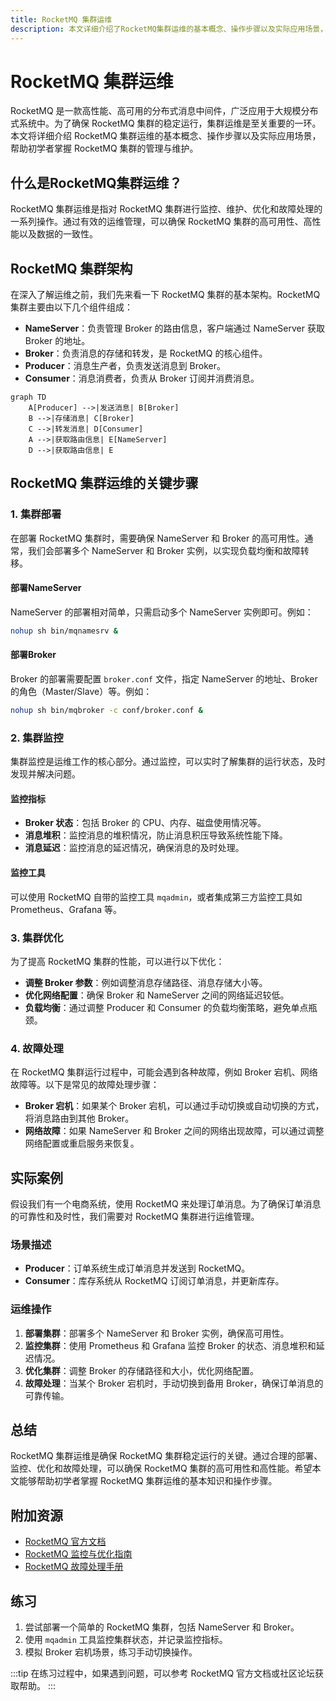 ```yaml
---
title: RocketMQ 集群运维
description: 本文详细介绍了RocketMQ集群运维的基本概念、操作步骤以及实际应用场景，帮助初学者掌握RocketMQ集群的管理与维护。
---
```


# RocketMQ 集群运维

RocketMQ 是一款高性能、高可用的分布式消息中间件，广泛应用于大规模分布式系统中。为了确保 RocketMQ 集群的稳定运行，集群运维是至关重要的一环。本文将详细介绍 RocketMQ 集群运维的基本概念、操作步骤以及实际应用场景，帮助初学者掌握 RocketMQ 集群的管理与维护。

## 什么是RocketMQ集群运维？

RocketMQ 集群运维是指对 RocketMQ 集群进行监控、维护、优化和故障处理的一系列操作。通过有效的运维管理，可以确保 RocketMQ 集群的高可用性、高性能以及数据的一致性。

## RocketMQ 集群架构

在深入了解运维之前，我们先来看一下 RocketMQ 集群的基本架构。RocketMQ 集群主要由以下几个组件组成：

- **NameServer**：负责管理 Broker 的路由信息，客户端通过 NameServer 获取 Broker 的地址。
- **Broker**：负责消息的存储和转发，是 RocketMQ 的核心组件。
- **Producer**：消息生产者，负责发送消息到 Broker。
- **Consumer**：消息消费者，负责从 Broker 订阅并消费消息。

```mermaid
graph TD
    A[Producer] -->|发送消息| B[Broker]
    B -->|存储消息| C[Broker]
    C -->|转发消息| D[Consumer]
    A -->|获取路由信息| E[NameServer]
    D -->|获取路由信息| E
```

## RocketMQ 集群运维的关键步骤

### 1. 集群部署

在部署 RocketMQ 集群时，需要确保 NameServer 和 Broker 的高可用性。通常，我们会部署多个 NameServer 和 Broker 实例，以实现负载均衡和故障转移。

#### 部署NameServer

NameServer 的部署相对简单，只需启动多个 NameServer 实例即可。例如：

```bash
nohup sh bin/mqnamesrv &
```

#### 部署Broker

Broker 的部署需要配置 `broker.conf` 文件，指定 NameServer 的地址、Broker 的角色（Master/Slave）等。例如：

```bash
nohup sh bin/mqbroker -c conf/broker.conf &
```

### 2. 集群监控

集群监控是运维工作的核心部分。通过监控，可以实时了解集群的运行状态，及时发现并解决问题。

#### 监控指标

- **Broker 状态**：包括 Broker 的 CPU、内存、磁盘使用情况等。
- **消息堆积**：监控消息的堆积情况，防止消息积压导致系统性能下降。
- **消息延迟**：监控消息的延迟情况，确保消息的及时处理。

#### 监控工具

可以使用 RocketMQ 自带的监控工具 `mqadmin`，或者集成第三方监控工具如 Prometheus、Grafana 等。

### 3. 集群优化

为了提高 RocketMQ 集群的性能，可以进行以下优化：

- **调整 Broker 参数**：例如调整消息存储路径、消息存储大小等。
- **优化网络配置**：确保 Broker 和 NameServer 之间的网络延迟较低。
- **负载均衡**：通过调整 Producer 和 Consumer 的负载均衡策略，避免单点瓶颈。

### 4. 故障处理

在 RocketMQ 集群运行过程中，可能会遇到各种故障，例如 Broker 宕机、网络故障等。以下是常见的故障处理步骤：

- **Broker 宕机**：如果某个 Broker 宕机，可以通过手动切换或自动切换的方式，将消息路由到其他 Broker。
- **网络故障**：如果 NameServer 和 Broker 之间的网络出现故障，可以通过调整网络配置或重启服务来恢复。

## 实际案例

假设我们有一个电商系统，使用 RocketMQ 来处理订单消息。为了确保订单消息的可靠性和及时性，我们需要对 RocketMQ 集群进行运维管理。

### 场景描述

- **Producer**：订单系统生成订单消息并发送到 RocketMQ。
- **Consumer**：库存系统从 RocketMQ 订阅订单消息，并更新库存。

### 运维操作

1. **部署集群**：部署多个 NameServer 和 Broker 实例，确保高可用性。
2. **监控集群**：使用 Prometheus 和 Grafana 监控 Broker 的状态、消息堆积和延迟情况。
3. **优化集群**：调整 Broker 的存储路径和大小，优化网络配置。
4. **故障处理**：当某个 Broker 宕机时，手动切换到备用 Broker，确保订单消息的可靠传输。

## 总结

RocketMQ 集群运维是确保 RocketMQ 集群稳定运行的关键。通过合理的部署、监控、优化和故障处理，可以确保 RocketMQ 集群的高可用性和高性能。希望本文能够帮助初学者掌握 RocketMQ 集群运维的基本知识和操作步骤。

## 附加资源

- [RocketMQ 官方文档](https://rocketmq.apache.org/docs/)
- [RocketMQ 监控与优化指南](https://rocketmq.apache.org/docs/monitoring-guide/)
- [RocketMQ 故障处理手册](https://rocketmq.apache.org/docs/troubleshooting-guide/)

## 练习

1. 尝试部署一个简单的 RocketMQ 集群，包括 NameServer 和 Broker。
2. 使用 `mqadmin` 工具监控集群状态，并记录监控指标。
3. 模拟 Broker 宕机场景，练习手动切换操作。

:::tip
在练习过程中，如果遇到问题，可以参考 RocketMQ 官方文档或社区论坛获取帮助。
:::
